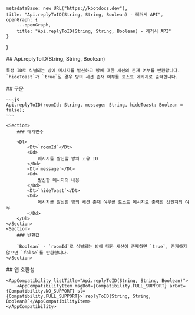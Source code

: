 
    metadataBase: new URL("https://kbotdocs.dev"),
    title: "Api.replyToID(String, String, Boolean) - 레거시 API",
    openGraph: {
        ...openGraph,
        title: "Api.replyToID(String, String, Boolean) - 레거시 API"
    }
}

<Section>
    ## Api.replyToID(String, String, Boolean)

    특정 ID로 식별되는 방에 메시지를 발신하고 방에 대한 세션의 존재 여부를 반환합니다. `hideToast`가 `true`일 경우 방의 세션 존재 여부를 토스트 메시지로 출력합니다.
</Section>
<Section>
    ## 구문

    ~~~js
    Api.replyToID(roomId: String, message: String, hideToast: Boolean = false);
    ~~~

    <Section>
        ### 매개변수

        <Dl>
            <Dt>`roomId`</Dt>
            <Dd>
                메시지를 발신할 방의 고유 ID
            </Dd>
            <Dt>`message`</Dt>
            <Dd>
                발신할 메시지의 내용
            </Dd>
            <Dt>`hideToast`</Dt>
            <Dd>
                메시지를 발신할 방의 세션 존재 여부를 토스트 메시지로 출력할 것인지의 여부
            </Dd>
        </Dl>
    </Section>
    <Section>
        ### 반환값

        `Boolean` - `roomId`로 식별되는 방에 대한 세션이 존재하면 `true`, 존재하지 않으면 `false`를 반환합니다.
    </Section>
</Section>
<Section>
    ## 앱 호환성

    <AppCompatibility listTitle="Api.replyToID(String, String, Boolean)">
        <AppCompatibilityItem msgBot={Compatibility.FULL_SUPPORT} arBot={Compatibility.NO_SUPPORT} sl={Compatibility.FULL_SUPPORT}>`replyToID(String, String, Boolean)`</AppCompatibilityItem>
    </AppCompatibility>
</Section>